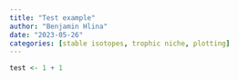```yaml
---
title: "Test example"
author: "Benjamin Hlina"
date: "2023-05-26"
categories: [stable isotopes, trophic niche, plotting]
---
```


```r
test <- 1 + 1 


```
